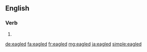 ==English==

===Verb===
{{head|en|verb form}}

# {{en-past of|eagle}}

[[de:eagled]]
[[fa:eagled]]
[[fr:eagled]]
[[mg:eagled]]
[[ja:eagled]]
[[simple:eagled]]